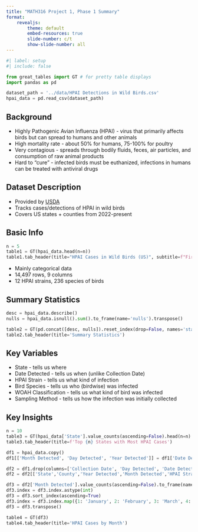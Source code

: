 ```yaml
---
title: "MATH316 Project 1, Phase 1 Summary"
format:
    revealjs:
        theme: default
        embed-resources: true
        slide-number: c/t
        show-slide-number: all
---
```


```python
#| label: setup
#| include: false

from great_tables import GT # for pretty table displays
import pandas as pd

dataset_path = '../data/HPAI Detections in Wild Birds.csv'
hpai_data = pd.read_csv(dataset_path)
```

## Background
- Highly Pathogenic Avian Influenza (HPAI) - virus that primarily affects birds but can spread to humans and other animals
- High mortality rate - about 50% for humans, 75-100% for poultry
- Very contagious - spreads through bodily fluids, feces, air particles, and consumption of raw animal products
- Hard to "cure" - infected birds must be euthanized, infections in humans can be treated with antiviral drugs

## Dataset Description
- Provided by [USDA](https://www.aphis.usda.gov/livestock-poultry-disease/avian/avian-influenza/hpai-detections/wild-birds)
- Tracks cases/detections of HPAI in wild birds
- Covers US states + counties from 2022-present

## Basic Info
```python
n = 5
table1 = GT(hpai_data.head(n=n))
table1.tab_header(title="HPAI Cases in Wild Birds (US)", subtitle=f"First {n} rows of data")
```
- Mainly categorical data
- 14,497 rows, 9 columns
- 12 HPAI strains, 236 species of birds

## Summary Statistics
```python
desc = hpai_data.describe()
nulls = hpai_data.isnull().sum().to_frame(name='nulls').transpose()

table2 = GT(pd.concat([desc, nulls]).reset_index(drop=False, names='statistic').replace('top','mode'))
table2.tab_header(title='Summary Statistics')
```

## Key Variables
- State - tells us where
- Date Detected - tells us when (unlike Collection Date)
- HPAI Strain - tells us what kind of infection
- Bird Species - tells us who (birdwise) was infected
- WOAH Classification - tells us what kind of bird was infected
- Sampling Method - tells us how the infection was initially collected

## Key Insights
```python
n = 10
table3 = GT(hpai_data['State'].value_counts(ascending=False).head(n=n).to_frame(name='cases').T)
table3.tab_header(title=f'Top {n} States with Most HPAI Cases')
```

```python
df1 = hpai_data.copy()
df1[['Month Detected', 'Day Detected', 'Year Detected']] = df1['Date Detected'].str.split('/', expand=True)

df2 = df1.drop(columns=['Collection Date', 'Day Detected', 'Date Detected'])
df2 = df2[['State','County','Year Detected','Month Detected','HPAI Strain','Bird Species','WOAH Classification','Sampling Method','Submitting Agency']]

df3 = df2['Month Detected'].value_counts(ascending=False).to_frame(name='HPAI Cases')
df3.index = df3.index.astype(int)
df3 = df3.sort_index(ascending=True)
df3.index = df3.index.map({1: 'January', 2: 'February', 3: 'March', 4: 'April', 5: 'May', 6: 'June', 7: 'July', 8: 'August', 9: 'September', 10: 'October', 11: 'November', 12: 'December'})
df3 = df3.transpose()

table4 = GT(df3)
table4.tab_header(title='HPAI Cases by Month')
```